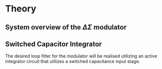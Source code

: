 # Theory

## System overview of the $\Delta$$\Sigma$ modulator

## Switched Capacitor Integrator

The desired loop filter for the modulator will be realised utilizing an active integrator circuit that utilizes a switched capacitance input stage.

